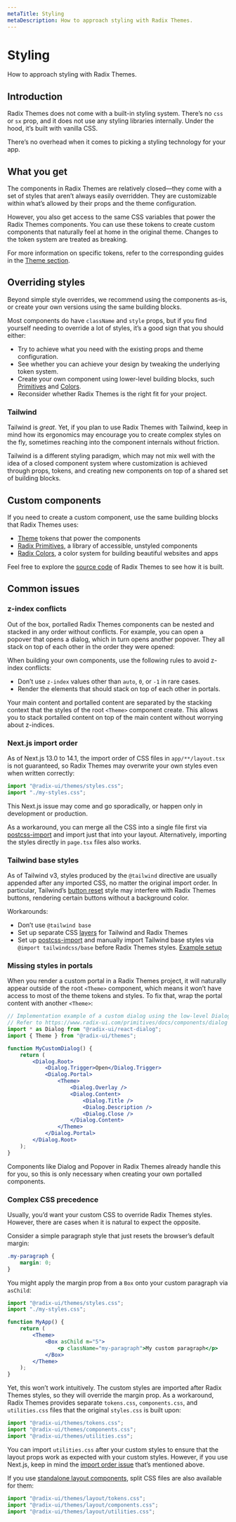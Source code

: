 ```yaml
---
metaTitle: Styling
metaDescription: How to approach styling with Radix Themes.
---
```


# Styling

<Description>How to approach styling with Radix Themes.</Description>

## Introduction

Radix Themes does not come with a built-in styling system. There’s no `css` or `sx` prop, and it does not use any styling libraries internally. Under the hood, it’s built with vanilla CSS.

There’s no overhead when it comes to picking a styling technology for your app.

## What you get

The components in Radix Themes are relatively closed—they come with a set of styles that aren’t always easily overridden. They are customizable within what’s allowed by their props and the theme configuration.

However, you also get access to the same CSS variables that power the Radix Themes components. You can use these tokens to create custom components that naturally feel at home in the original theme. Changes to the token system are treated as breaking.

For more information on specific tokens, refer to the corresponding guides in the [Theme section](/themes/docs/theme/overview).

<Flex direction="column" gap="7" my="6">
	<ThemesAllColors />
	<ThemesTypeSpecimen />
	<ThemesPanelComposition />
</Flex>

## Overriding styles

Beyond simple style overrides, we recommend using the components as-is, or create your own versions using the same building blocks.

Most components do have `className` and `style` props, but if you find yourself needing to override a lot of styles, it’s a good sign that you should either:

- Try to achieve what you need with the existing props and theme configuration.
- See whether you can achieve your design by tweaking the underlying token system.
- Create your own component using lower-level building blocks, such [Primitives](/primitives) and [Colors](/colors).
- Reconsider whether Radix Themes is the right fit for your project.

### Tailwind

Tailwind is _great_. Yet, if you plan to use Radix Themes with Tailwind, keep in mind how its ergonomics may encourage you to create complex styles on the fly, sometimes reaching into the component internals without friction.

Tailwind is a different styling paradigm, which may not mix well with the idea of a closed component system where customization is achieved through props, tokens, and creating new components on top of a shared set of building blocks.

## Custom components

If you need to create a custom component, use the same building blocks that Radix Themes uses:

- [Theme](/themes/docs/theme/overview) tokens that power the components
- [Radix Primitives](/primitives), a library of accessible, unstyled components
- [Radix Colors](/colors), a color system for building beautiful websites and apps

Feel free to explore the [source code](https://github.com/radix-ui/themes/tree/main/packages/radix-ui-themes) of Radix Themes to see how it is built.

## Common issues

### z-index conflicts

Out of the box, portalled Radix Themes components can be nested and stacked in any order without conflicts. For example, you can open a popover that opens a dialog, which in turn opens another popover. They all stack on top of each other in the order they were opened:

<ThemesZIndexExample />

When building your own components, use the following rules to avoid z-index conflicts:

- Don’t use `z-index` values other than `auto`, `0`, or `-1` in rare cases.
- Render the elements that should stack on top of each other in portals.

Your main content and portalled content are separated by the stacking context that the styles of the root `<Theme>` component create. This allows you to stack portalled content on top of the main content without worrying about z-indices.

### Next.js import order

As of Next.js 13.0 to 14.1, the import order of CSS files in `app/**/layout.tsx` is not guaranteed, so Radix Themes may overwrite your own styles even when written correctly:

```js
import "@radix-ui/themes/styles.css";
import "./my-styles.css";
```

This Next.js issue may come and go sporadically, or happen only in development or production.

As a workaround, you can merge all the CSS into a single file first via [postcss-import](https://github.com/postcss/postcss-import) and import just that into your layout. Alternatively, importing the styles directly in `page.tsx` files also works.

### Tailwind base styles

As of Tailwind v3, styles produced by the `@tailwind` directive are usually appended after any imported CSS, no matter the original import order. In particular, Tailwind’s [button reset](https://github.com/tailwindlabs/tailwindcss/blob/7361468f77500105b0559e879e121f34306e8da2/src/css/preflight.css#L197-L204) style may interfere with Radix Themes buttons, rendering certain buttons without a background color.

Workarounds:

- Don’t use `@tailwind base`
- Set up separate CSS [layers](https://developer.mozilla.org/en-US/docs/Web/CSS/@layer) for Tailwind and Radix Themes
- Set up [postcss-import](https://github.com/postcss/postcss-import) and manually import Tailwind base styles via `@import tailwindcss/base` before Radix Themes styles. [Example setup](https://github.com/radix-ui/themes/issues/109#issuecomment-1747345743)

### Missing styles in portals

When you render a custom portal in a Radix Themes project, it will naturally appear outside of the root `<Theme>` component, which means it won’t have access to most of the theme tokens and styles. To fix that, wrap the portal content with another `<Theme>`:

```jsx line=11,18
// Implementation example of a custom dialog using the low-level Dialog primitive
// Refer to https://www.radix-ui.com/primitives/docs/components/dialog
import * as Dialog from "@radix-ui/react-dialog";
import { Theme } from "@radix-ui/themes";

function MyCustomDialog() {
	return (
		<Dialog.Root>
			<Dialog.Trigger>Open</Dialog.Trigger>
			<Dialog.Portal>
				<Theme>
					<Dialog.Overlay />
					<Dialog.Content>
						<Dialog.Title />
						<Dialog.Description />
						<Dialog.Close />
					</Dialog.Content>
				</Theme>
			</Dialog.Portal>
		</Dialog.Root>
	);
}
```

Components like Dialog and Popover in Radix Themes already handle this for you, so this is only necessary when creating your own portalled components.

### Complex CSS precedence

Usually, you’d want your custom CSS to override Radix Themes styles. However, there are cases when it is natural to expect the opposite.

Consider a simple paragraph style that just resets the browser’s default margin:

```css
.my-paragraph {
	margin: 0;
}
```

You might apply the margin prop from a `Box` onto your custom paragraph via `asChild`:

```jsx line="7,9"
import "@radix-ui/themes/styles.css";
import "./my-styles.css";

function MyApp() {
	return (
		<Theme>
			<Box asChild m="5">
				<p className="my-paragraph">My custom paragraph</p>
			</Box>
		</Theme>
	);
}
```

Yet, this won’t work intuitively. The custom styles are imported after Radix Themes styles, so they will override the margin prop. As a workaround, Radix Themes provides separate `tokens.css`, `components.css`, and `utilities.css` files that the original `styles.css` is built upon:

```jsx
import "@radix-ui/themes/tokens.css";
import "@radix-ui/themes/components.css";
import "@radix-ui/themes/utilities.css";
```

You can import `utilities.css` after your custom styles to ensure that the layout props work as expected with your custom styles. However, if you use Next.js, keep in mind the [import order issue](#nextjs-import-order) that’s mentioned above.

If you use [standalone layout components](/themes/docs/overview/layout#standalone-usage), split CSS files are also available for them:

```jsx
import "@radix-ui/themes/layout/tokens.css";
import "@radix-ui/themes/layout/components.css";
import "@radix-ui/themes/layout/utilities.css";
```
